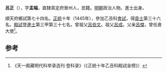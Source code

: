 '''呂正'''（{{bd|1421年||？}}），字'''孟端'''，直隸真定府晉州人，民籍。[[明朝|明朝]]政治人物。進士出身。

順天府鄉試第七十四名。[[正统_(年号)|正統]]十年（1445年），參加乙丑科[[會試|會試]]，得[[貢士|貢士]]第三十六名。[[殿試|殿試]]登[[進士|進士]]第三甲第三十七名。曾祖父[[呂伯文|呂伯文]]。祖父[[呂成|呂成]]。父亲[[呂傑|呂傑]]，曾任倉大使<ref>《天一阁藏明代科举录选刊·登科录》（《正統十年乙丑科殿試金榜》）</ref>。

==参考==
{{reflist}}
{{明朝人物小作品}}
{{正統十年乙丑科殿試金榜}}